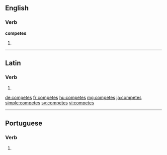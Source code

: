 ==English==

===Verb===
'''competes'''

# {{en-third-person singular of|compete}}

----

==Latin==

===Verb===
{{la-verb-form|competēs}}

# {{conjugation of|competō||2|s|fut|act|ind|lang=la}}

[[de:competes]]
[[fr:competes]]
[[hu:competes]]
[[mg:competes]]
[[ja:competes]]
[[simple:competes]]
[[sv:competes]]
[[vi:competes]]

----
==Portuguese==

===Verb===
{{head|pt|verb form}}
# {{conjugation of|competir||2|s|present|indicative|lang=pt}}
{{rfc-auto}}